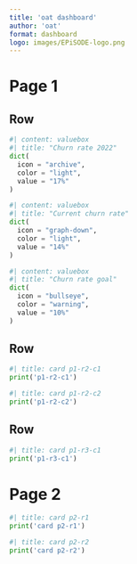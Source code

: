 ```yaml
---
title: 'oat dashboard'
author: 'oat'
format: dashboard
logo: images/EPiSODE-logo.png
---
```


# Page 1

## Row 

```python
#| content: valuebox
#| title: "Churn rate 2022"
dict(
  icon = "archive",
  color = "light",
  value = "17%"
)
```

```python
#| content: valuebox
#| title: "Current churn rate"
dict(
  icon = "graph-down",
  color = "light",
  value = "14%"
)
```

```python
#| content: valuebox
#| title: "Churn rate goal"
dict(
  icon = "bullseye",
  color = "warning",
  value = "10%"
)
```

## Row

```python
#| title: card p1-r2-c1
print('p1-r2-c1')
```

```python
#| title: card p1-r2-c2
print('p1-r2-c2')
```

## Row

```python
#| title: card p1-r3-c1
print('p1-r3-c1')
```

# Page 2

```python
#| title: card p2-r1
print('card p2-r1')
```

```python
#| title: card p2-r2
print('card p2-r2')
```

